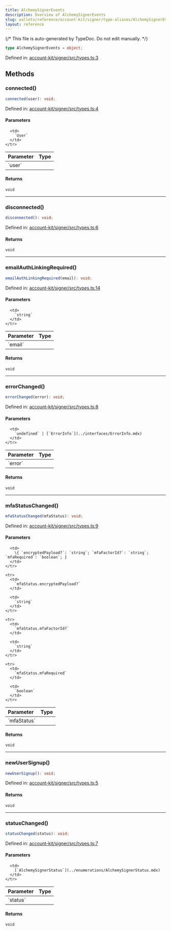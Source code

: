 ```yaml
---
title: AlchemySignerEvents
description: Overview of AlchemySignerEvents
slug: wallets/reference/account-kit/signer/type-aliases/AlchemySignerEvents
layout: reference
---
```


{/* This file is auto-generated by TypeDoc. Do not edit manually. */}

```ts
type AlchemySignerEvents = object;
```

Defined in: [account-kit/signer/src/types.ts:3](https://github.com/alchemyplatform/aa-sdk/blob/17aad1f572375d42a06c7e3238078a88a435d459/account-kit/signer/src/types.ts#L3)

## Methods

### connected()

```ts
connected(user): void;
```

Defined in: [account-kit/signer/src/types.ts:4](https://github.com/alchemyplatform/aa-sdk/blob/17aad1f572375d42a06c7e3238078a88a435d459/account-kit/signer/src/types.ts#L4)

#### Parameters

<table>
  <thead>
    <tr>
      <th align="left">Parameter</th>
      <th align="left">Type</th>
    </tr>
  </thead>

  <tbody>
    <tr>
      <td>
        `user`
      </td>

      <td>
        `User`
      </td>
    </tr>

  </tbody>
</table>

#### Returns

`void`

---

### disconnected()

```ts
disconnected(): void;
```

Defined in: [account-kit/signer/src/types.ts:6](https://github.com/alchemyplatform/aa-sdk/blob/17aad1f572375d42a06c7e3238078a88a435d459/account-kit/signer/src/types.ts#L6)

#### Returns

`void`

---

### emailAuthLinkingRequired()

```ts
emailAuthLinkingRequired(email): void;
```

Defined in: [account-kit/signer/src/types.ts:14](https://github.com/alchemyplatform/aa-sdk/blob/17aad1f572375d42a06c7e3238078a88a435d459/account-kit/signer/src/types.ts#L14)

#### Parameters

<table>
  <thead>
    <tr>
      <th align="left">Parameter</th>
      <th align="left">Type</th>
    </tr>
  </thead>

  <tbody>
    <tr>
      <td>
        `email`
      </td>

      <td>
        `string`
      </td>
    </tr>

  </tbody>
</table>

#### Returns

`void`

---

### errorChanged()

```ts
errorChanged(error): void;
```

Defined in: [account-kit/signer/src/types.ts:8](https://github.com/alchemyplatform/aa-sdk/blob/17aad1f572375d42a06c7e3238078a88a435d459/account-kit/signer/src/types.ts#L8)

#### Parameters

<table>
  <thead>
    <tr>
      <th align="left">Parameter</th>
      <th align="left">Type</th>
    </tr>
  </thead>

  <tbody>
    <tr>
      <td>
        `error`
      </td>

      <td>
        `undefined` | [`ErrorInfo`](../interfaces/ErrorInfo.mdx)
      </td>
    </tr>

  </tbody>
</table>

#### Returns

`void`

---

### mfaStatusChanged()

```ts
mfaStatusChanged(mfaStatus): void;
```

Defined in: [account-kit/signer/src/types.ts:9](https://github.com/alchemyplatform/aa-sdk/blob/17aad1f572375d42a06c7e3238078a88a435d459/account-kit/signer/src/types.ts#L9)

#### Parameters

<table>
  <thead>
    <tr>
      <th align="left">Parameter</th>
      <th align="left">Type</th>
    </tr>
  </thead>

  <tbody>
    <tr>
      <td>
        `mfaStatus`
      </td>

      <td>
        \{ `encryptedPayload?`: `string`; `mfaFactorId?`: `string`; `mfaRequired`: `boolean`; }
      </td>
    </tr>

    <tr>
      <td>
        `mfaStatus.encryptedPayload?`
      </td>

      <td>
        `string`
      </td>
    </tr>

    <tr>
      <td>
        `mfaStatus.mfaFactorId?`
      </td>

      <td>
        `string`
      </td>
    </tr>

    <tr>
      <td>
        `mfaStatus.mfaRequired`
      </td>

      <td>
        `boolean`
      </td>
    </tr>

  </tbody>
</table>

#### Returns

`void`

---

### newUserSignup()

```ts
newUserSignup(): void;
```

Defined in: [account-kit/signer/src/types.ts:5](https://github.com/alchemyplatform/aa-sdk/blob/17aad1f572375d42a06c7e3238078a88a435d459/account-kit/signer/src/types.ts#L5)

#### Returns

`void`

---

### statusChanged()

```ts
statusChanged(status): void;
```

Defined in: [account-kit/signer/src/types.ts:7](https://github.com/alchemyplatform/aa-sdk/blob/17aad1f572375d42a06c7e3238078a88a435d459/account-kit/signer/src/types.ts#L7)

#### Parameters

<table>
  <thead>
    <tr>
      <th align="left">Parameter</th>
      <th align="left">Type</th>
    </tr>
  </thead>

  <tbody>
    <tr>
      <td>
        `status`
      </td>

      <td>
        [`AlchemySignerStatus`](../enumerations/AlchemySignerStatus.mdx)
      </td>
    </tr>

  </tbody>
</table>

#### Returns

`void`
